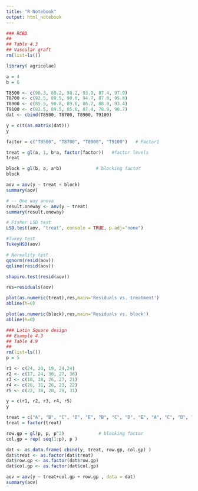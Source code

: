 ```yaml
---
title: "R Notebook"
output: html_notebook
---
```


```r
### RCBD
##
## Table 4.3
## Vascular graft
rm(list=ls())
```

```r
library( agricolae)
```

```r
a = 4                    
b = 6                    
```

```r
T8500 <- c(90.3, 89.2, 98.2, 93.9, 87.4, 97.9)
T8700 <- c(92.5, 89.5, 90.6, 94.7, 87.0, 95.8)
T8900 <- c(85.5, 90.8, 89.6, 86.2, 88.0, 93.4)
T9100 <- c(82.5, 89.5, 85.6, 87.4, 78.9, 90.7)
dat <- cbind(T8500, T8700, T8900, T9100)
```

```r
y = c(t(as.matrix(dat))) 
y
```

```r
factor = c("T8500", "T8700", "T8900", "T9100")   # Factor1
```

```r
treat = gl(a, 1, b*a, factor(factor))   #factor levels
treat
```

```r
block = gl(b, a, a*b)             # blocking factor 
block
```

```r
aov = aov(y ~ treat + block)
summary(aov)
```

```r
# -- One way anova
result.oneway <- aov(y ~ treat)
summary(result.oneway)
```

```r
# Fisher LSD test
LSD.test(aov, "treat", console = TRUE, p.adj="none")
```

```r
#Tukey test
TukeyHSD(aov)
```

```r
# Normality test
qqnorm(resid(aov))
qqline(resid(aov))
```

```r
shapiro.test(resid(aov))
```

```r
res=residuals(aov)
```

```r
plot(as.numeric(treat),res,main='Residuals vs. treatment')
abline(h=0)
```

```r
plot(as.numeric(block),res,main='Residuals vs. block')
abline(h=0)
```

```r
### Latin Square design
## Example 4.3
## Table 4.9
##
rm(list=ls())
p = 5                   
```

```r
r1 <- c(24, 20, 19, 24,24)
r2 <- c(17, 24, 30, 27, 36)
r3 <- c(18, 38, 26, 27, 21)
r4 <- c(26, 31, 26, 23, 22)
r5 <- c(22, 30, 20, 29, 31)
```

```r
y = c(r1, r2, r3, r4, r5)
y
```

```r
treat = c("A", "B", "C", "D", "E", "B", "C", "D", "E", "A", "C", "D", "E", "A", "B", "D", "E", "A", "B", "C", "E", "A", "B", "C", "D")
treat = factor(treat)
```

```r
row.gp = gl(p, p, p^2)             # blocking factor 
col.gp = rep( seq(1:p), p )
```

```r
dat <- as.data.frame( cbind(y, treat, row.gp, col.gp) )
dat$treat <- as.factor(dat$treat)
dat$row.gp <- as.factor(dat$row.gp)
dat$col.gp <- as.factor(dat$col.gp)
```

```r
aov = aov(y ~ treat+col.gp + row.gp , data = dat)
summary(aov)
```